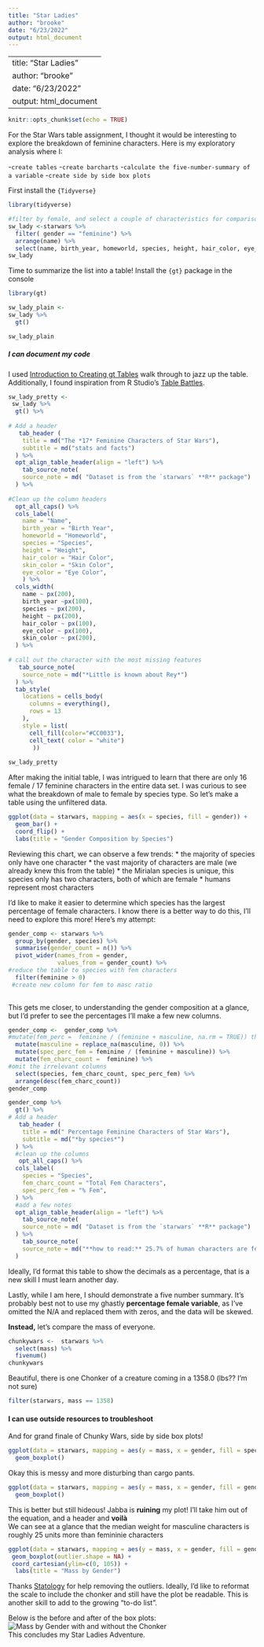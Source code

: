 ```yaml
---
title: "Star Ladies"
author: "brooke"
date: "6/23/2022"
output: html_document
---
```


---
title: "Star Ladies"
author: "brooke"
date: "6/23/2022"
output: html_document
---


```r
knitr::opts_chunk$set(echo = TRUE)
```


For the Star Wars table assignment, I thought it would be interesting to explore the breakdown of feminine characters. Here is my exploratory analysis where I:

-`create tables` 
-`create barcharts`
-`calculate the five-number-summary of a variable`
-`create side by side box plots`


First install the `{Tidyverse}` 

```r
library(tidyverse)

#filter by female, and select a couple of characteristics for comparison
sw_lady <-starwars %>% 
  filter( gender == "feminine") %>% 
  arrange(name) %>% 
  select(name, birth_year, homeworld, species, height, hair_color, eye_color, skin_color)
sw_lady
```

Time to summarize the list into a table!
Install the `{gt}` package in the console

```r
library(gt)
```


```r
sw_lady_plain <- 
sw_lady %>% 
  gt()

sw_lady_plain
```
##### I can document my code
I used [Introduction to Creating gt Tables](https://gt.rstudio.com/articles/intro-creating-gt-tables.html) walk through to jazz up the table.  
Additionally,  I found inspiration from R Studio's [Table Battles](https://youtu.be/-c_PUee8Cu0).


```r
sw_lady_pretty <- 
 sw_lady %>% 
  gt() %>% 
 
# Add a header
   tab_header (
    title = md("The *17* Feminine Characters of Star Wars"),
    subtitle = md("stats and facts")
  ) %>% 
  opt_align_table_header(align = "left") %>% 
    tab_source_note(
    source_note = md( "Dataset is from the `starwars` **R** package") 
  ) %>% 
  
#Clean up the column headers  
  opt_all_caps() %>% 
  cols_label(
    name = "Name",
    birth_year = "Birth Year",
    homeworld = "Homeworld",
    species = "Species",
    height = "Height",
    hair_color = "Hair Color",
    skin_color = "Skin Color",
    eye_color = "Eye Color",
    ) %>% 
  cols_width(
    name ~ px(200),
    birth_year ~px(100),
    species ~ px(200),
    height ~ px(200),
    hair_color ~ px(100),
    eye_color ~ px(100),
    skin_color ~ px(200),
  ) %>% 
  
# call out the character with the most missing features
   tab_source_note(
    source_note = md("*Little is known about Rey*")
  ) %>%   
  tab_style(
    locations = cells_body(
      columns = everything(),
      rows = 13
    ),
    style = list(
      cell_fill(color="#CC0033"),
      cell_text( color = "white")
       ))
 
sw_lady_pretty
```


After making the initial table, I was intrigued to learn that there are only 16 female / 17 feminine characters in the entire data set. I was curious to see what the breakdown of male to female  by species type. 
So let’s make a table using the unfiltered data. 


```r
ggplot(data = starwars, mapping = aes(x = species, fill = gender)) +
  geom_bar() +
  coord_flip() +
  labs(title = "Gender Composition by Species") 
```

Reviewing this chart, we can observe a few trends: 
* the majority of species only have one  character 
* the vast majority of characters are male (we already knew this from the table) 
* the Mirialan species  is unique, this species only has two characters, both of which are female 
* humans represent most characters 


I'd like to make it easier to determine which species has the largest percentage of female characters.
I know there is a better way to do this, I'll need to explore this more!
Here's my attempt: 

```r
gender_comp <- starwars %>% 
  group_by(gender, species) %>% 
  summarise(gender_count = n()) %>% 
  pivot_wider(names_from = gender,
              values_from = gender_count) %>% 
#reduce the table to species with fem characters  
  filter(feminine > 0)
 #create new column for fem to masc ratio
 
```

This gets me closer, to understanding the gender composition at a glance, but I'd prefer to see the percentages
I'll make a few new columns.

```r
gender_comp <-  gender_comp %>% 
#mutate(fem_perc =  feminine / (feminine + masculine, na.rm = TRUE)) this failed?? another opportunity to learn how to do this the correct way.
  mutate(masculine = replace_na(masculine, 0)) %>% 
  mutate(spec_perc_fem = feminine / (feminine + masculine)) %>% 
  mutate(fem_charc_count =  feminine) %>% 
#omit the irrelevant columns
  select(species, fem_charc_count, spec_perc_fem) %>% 
  arrange(desc(fem_charc_count))
gender_comp
```

```r
gender_comp %>% 
  gt() %>% 
# Add a header
   tab_header (
    title = md(" Percentage Feminine Characters of Star Wars"),
    subtitle = md("*by species*")
  ) %>% 
  #clean up the columns
   opt_all_caps() %>% 
  cols_label(
    species = "Species",
    fem_charc_count = "Total Fem Characters",
    spec_perc_fem = "% Fem",
  ) %>% 
  #add a few notes
  opt_align_table_header(align = "left") %>% 
    tab_source_note(
    source_note = md( "Dataset is from the `starwars` **R** package") 
  ) %>% 
    tab_source_note(
    source_note = md("**how to read:** 25.7% of human characters are feminine")
  ) 
```


Ideally, I'd format this table to show the decimals as a percentage, that is a new skill I must learn another day. 


Lastly, while I am here, I should demonstrate a five number summary. It's probably best not to use my ghastly **percentage female variable**, as I've omitted the N/A and replaced them with zeros, and the data will  be skewed.

**Instead,** let's compare the mass of everyone.

```r
chunkywars <-  starwars %>% 
  select(mass) %>% 
  fivenum()
chunkywars  
```

Beautiful, there is one Chonker of a creature coming in a 1358.0 (lbs?? I'm not sure)

```r
filter(starwars, mass == 1358)
```
#### I can use outside resources to troubleshoot
And for grand finale of Chunky Wars, side by side box plots!

```r
ggplot(data = starwars, mapping = aes(y = mass, x = gender, fill = species)) +
  geom_boxplot()
```

Okay this is messy and more disturbing than cargo pants. 


```r
ggplot(data = starwars, mapping = aes(y = mass, x = gender, fill = gender)) +
  geom_boxplot()
```

This is better but still hideous! Jabba is **ruining** my plot!
I'll take him out of the equation, and a header and  **voilà**  
We can see at a glance  that the median weight for masculine characters is roughly 25 units more than femininie characters

```r
ggplot(data = starwars, mapping = aes(y = mass, x = gender, fill = gender)) +
 geom_boxplot(outlier.shape = NA) +
 coord_cartesian(ylim=c(0, 105)) +
  labs(title = "Mass by Gender") 
```

Thanks [Statology](https://www.statology.org/remove-outliers-in-boxplots-r/) for help removing the outliers.
Ideally, I'd like to reformat the scale to include the chonker and still have the plot be readable. 
This is another skill to add to the growing "to-do list". 

Below is the before and after of the box plots:
![Mass by Gender with and without the Chonker](https://github.com/BrookemWalters/Portfolio-Stats-518/blob/main/images/Good%20vs%20Bad%20BP.png) 
\
This concludes my Star Ladies Adventure. 
